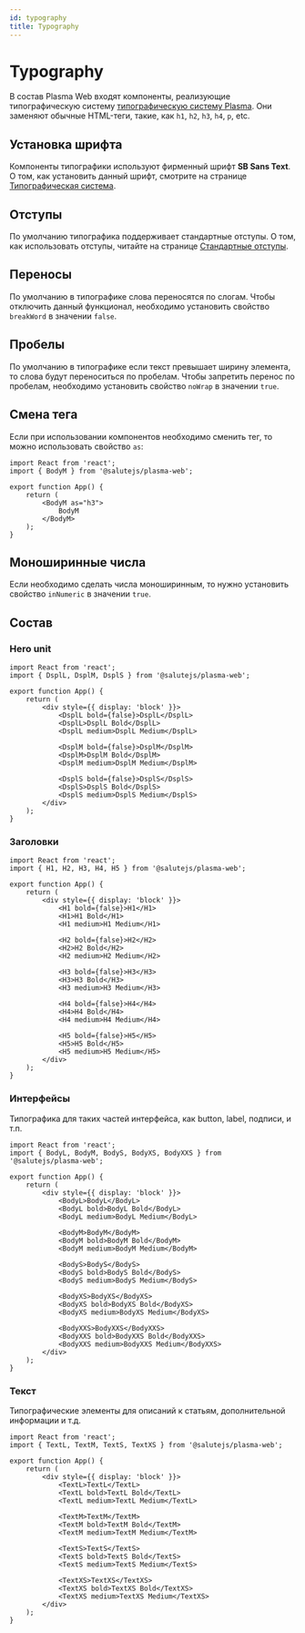 ```yaml
---
id: typography
title: Typography
---
```



# Typography
В состав Plasma Web входят компоненты, реализующие типографическую систему [типографическую систему Plasma](../../design/typography).
Они заменяют обычные HTML-теги, такие, как `h1`, `h2`, `h3`, `h4`, `p`, etc.

<StorybookLink name="Typography" />

## Установка шрифта
Компоненты типографики используют фирменный шрифт **SB Sans Text**.
О том, как установить данный шрифт, смотрите на странице [Типографическая система](../../design/typography#установка-шрифта).

## Отступы
По умолчанию типографика поддерживает стандартные отступы.
О том, как использовать отступы, читайте на странице [Стандартные отступы](../../design/spacing#встроенные-отступы-в-типографике).

## Переносы
По умолчанию в типографике слова переносятся по слогам.
Чтобы отключить данный функционал, необходимо установить свойство `breakWord` в значении `false`.

## Пробелы
По умолчанию в типографике если текст превышает ширину элемента, то слова будут переноситься по пробелам.
Чтобы запретить перенос по пробелам, необходимо установить свойство `noWrap` в значении `true`.

## Смена тега
Если при использовании компонентов необходимо сменить тег, то можно использовать свойство `as`:

```tsx live
import React from 'react';
import { BodyM } from '@salutejs/plasma-web';

export function App() {
    return (
        <BodyM as="h3">
            BodyM
        </BodyM>
    );
}
```

## Моноширинные числа
Если необходимо сделать числа моноширинным, то нужно установить свойство `inNumeric` в значении `true`.

## Состав

### Hero unit

```tsx live
import React from 'react';
import { DsplL, DsplM, DsplS } from '@salutejs/plasma-web';

export function App() {
    return (
        <div style={{ display: 'block' }}>
            <DsplL bold={false}>DsplL</DsplL>
            <DsplL>DsplL Bold</DsplL>
            <DsplL medium>DsplL Medium</DsplL>

            <DsplM bold={false}>DsplM</DsplM>
            <DsplM>DsplM Bold</DsplM>
            <DsplM medium>DsplM Medium</DsplM>

            <DsplS bold={false}>DsplS</DsplS>
            <DsplS>DsplS Bold</DsplS>
            <DsplS medium>DsplS Medium</DsplS>
        </div>
    );
}
```

### Заголовки

```tsx live
import React from 'react';
import { H1, H2, H3, H4, H5 } from '@salutejs/plasma-web';

export function App() {
    return (
        <div style={{ display: 'block' }}>
            <H1 bold={false}>H1</H1>
            <H1>H1 Bold</H1>
            <H1 medium>H1 Medium</H1>

            <H2 bold={false}>H2</H2>
            <H2>H2 Bold</H2>
            <H2 medium>H2 Medium</H2>

            <H3 bold={false}>H3</H3>
            <H3>H3 Bold</H3>
            <H3 medium>H3 Medium</H3>

            <H4 bold={false}>H4</H4>
            <H4>H4 Bold</H4>
            <H4 medium>H4 Medium</H4>

            <H5 bold={false}>H5</H5>
            <H5>H5 Bold</H5>
            <H5 medium>H5 Medium</H5>
        </div>
    );
}
```

### Интерфейсы
Типографика для таких частей интерфейса, как button, label, подписи, и т.п.

```tsx live
import React from 'react';
import { BodyL, BodyM, BodyS, BodyXS, BodyXXS } from '@salutejs/plasma-web';

export function App() {
    return (
        <div style={{ display: 'block' }}>
            <BodyL>BodyL</BodyL>
            <BodyL bold>BodyL Bold</BodyL>
            <BodyL medium>BodyL Medium</BodyL>

            <BodyM>BodyM</BodyM>
            <BodyM bold>BodyM Bold</BodyM>
            <BodyM medium>BodyM Medium</BodyM>

            <BodyS>BodyS</BodyS>
            <BodyS bold>BodyS Bold</BodyS>
            <BodyS medium>BodyS Medium</BodyS>

            <BodyXS>BodyXS</BodyXS>
            <BodyXS bold>BodyXS Bold</BodyXS>
            <BodyXS medium>BodyXS Medium</BodyXS>

            <BodyXXS>BodyXXS</BodyXXS>
            <BodyXXS bold>BodyXXS Bold</BodyXXS>
            <BodyXXS medium>BodyXXS Medium</BodyXXS>
        </div>
    );
}
```

### Текст
Типографические элементы для описаний к статьям, дополнительной информации и т.д.

```tsx live
import React from 'react';
import { TextL, TextM, TextS, TextXS } from '@salutejs/plasma-web';

export function App() {
    return (
        <div style={{ display: 'block' }}>
            <TextL>TextL</TextL>
            <TextL bold>TextL Bold</TextL>
            <TextL medium>TextL Medium</TextL>

            <TextM>TextM</TextM>
            <TextM bold>TextM Bold</TextM>
            <TextM medium>TextM Medium</TextM>

            <TextS>TextS</TextS>
            <TextS bold>TextS Bold</TextS>
            <TextS medium>TextS Medium</TextS>

            <TextXS>TextXS</TextXS>
            <TextXS bold>TextXS Bold</TextXS>
            <TextXS medium>TextXS Medium</TextXS>
        </div>
    );
}
```
